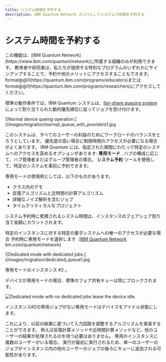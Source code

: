 ```yaml
---
title: システム時間を予約する
description: IBM Quantum Network メンバとしてシステムで時間を予約する
---
```


# システム時間を予約する

<Admonition type="tip" title="Important">
  この機能は、[IBM Quantum Network](https://www.ibm.com/quantum/network)に所属する組織のみが利用できます。 教育者や研究者は、私たちが提供する特別なプログラムのいずれかにサインアップすることで、予約や他のメリットにアクセスすることもできます。 format@@0(https://quantum.ibm.com/programs/educators)またはformat@@1(https://quantum.ibm.com/programs/researchers)にアクセスしてください。
</Admonition>

標準の動作条件では、IBM Quantum システムは、[fair-share queuing system](fair-share-queue) によって割り当てられた動的優先順位に従ってジョブを受け付けます。

![Normal device queing operation.]\(/images/migration/normal_queue_with_providers1.jpg

このシステムは、すべてのユーザーの利益のためにワークロードのバランスをとろうとしています。 優先度の高い場合に制限時間のアクセスが必要になる場合がよくあります。 IBM Quantum には、指定された期間にわたって特定のシステムへのアクセスを高めるオプションがあります: **専用モード** . ハブの構成に応じて、ハブ管理者またはグループ管理者の場合。 **システム予約** ツールを使用して、特定のシステムを事前に予約できます。

専用モードの使用例としては、以下のものがあります。

-   クラス内のデモ
-   反復アルゴリズムと近時間の計算アルゴリズム
-   詳細なノイズ解析を含むジョブ
-   タイムクリティカルなプロジェクト

<Admonition type="info" title="System reservations and fair-share allocation">
  システム予約時に累積されるシステム時間は、インスタンスのフェアシェア割り当て金額にカウントされます。
</Admonition>

特定のインスタンスに対する特定の量子システムへの唯一のアクセスが必要な場合 予約時に専用モードを選択します（[IBM Quantum Network](https://www) bm.com/quantum/network)

![Dedicated mode with dedicated jobs.]\(/images/migration/dedicated_queue1.jpg

専用モードのインスタンス #2 。

デバイスが専用モードの場合、標準のフェア共有キューは常にブロックされます。

![Dedicated mode with no dedicated jobs leave the device idle.](/images/migration/dedicated_queue_no_jobs1.jpg)

インスタンス#2の専用ジョブがない専用モードはデバイスをアイドル状態にします。

これにより、以前の結果に基づいて入力回路を調整するアルゴリズムを実装することができます。 例えば反復計算メソッドや近時間計算メソッドなど、他のユーザーの結果が処理されるのを待つ必要はありません。 専用のインスタンスに複数のユーザーがいる場合。 実行が最初に実行されるため、単一のユーザーのジョブがインスタンス内の他のユーザーのジョブの後ろにキューに追加される可能性があります。
